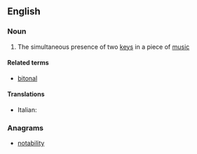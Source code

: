 ==English==

===Noun===
{{en-noun|-}}

# {{context|music|lang=en}} The simultaneous presence of two [[key]]s in a piece of [[music]]

====Related terms====
* [[bitonal]]

====Translations====
{{trans-top|bitonality}}
* Italian: {{t-|it|bitonalità|f}}
{{trans-mid}}
{{trans-bottom}}

===Anagrams===
* [[notability#English|notability]]